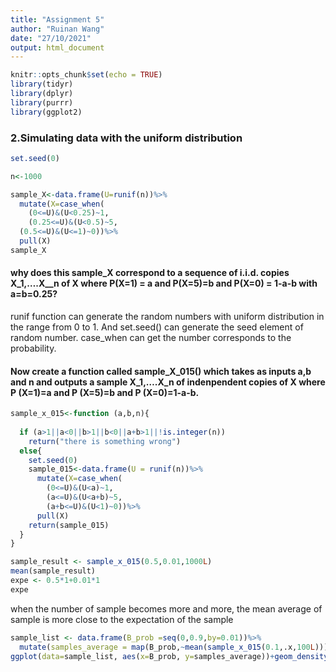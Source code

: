 ```yaml
---
title: "Assignment 5"
author: "Ruinan Wang"
date: "27/10/2021"
output: html_document
---
```


```r
knitr::opts_chunk$set(echo = TRUE)
library(tidyr)
library(dplyr)
library(purrr)
library(ggplot2)
```


### 2.Simulating data with the uniform distribution
```r
set.seed(0)

n<-1000

sample_X<-data.frame(U=runif(n))%>%
  mutate(X=case_when(
    (0<=U)&(U<0.25)~1,
    (0.25<=U)&(U<0.5)~5,
  (0.5<=U)&(U<=1)~0))%>%
  pull(X)
sample_X
```

#### why does this sample_X correspond to a sequence of i.i.d. copies X_1,....X__n of X where P(X=1) = a and P(X=5)=b and P(X=0) = 1-a-b with a=b=0.25?   
  runif function can generate the random numbers with uniform distribution in the range from 0 to 1. And set.seed() can generate the seed element of random number. case_when can get the number corresponds to the probability.
  

#### Now create a function called sample_X_015() which takes as inputs a,b and n and outputs a sample X_1,....X_n of indenpendent copies of X where P (X=1)=a and P (X=5)=b and P (X=0)=1-a-b.

```r
sample_x_015<-function (a,b,n){
  
  if (a>1||a<0||b>1||b<0||a+b>1||!is.integer(n))
    return("there is something wrong")
  else{
    set.seed(0)
    sample_015<-data.frame(U = runif(n))%>%
      mutate(X=case_when(
        (0<=U)&(U<a)~1,
        (a<=U)&(U<a+b)~5,
        (a+b<=U)&(U<1)~0))%>%
      pull(X)
    return(sample_015)
  }
}

sample_result <- sample_x_015(0.5,0.01,1000L)
mean(sample_result)
expe <- 0.5*1+0.01*1
expe
```

when the number of sample becomes more and more, the mean average of sample is more close to the expectation of the sample



```r
sample_list <- data.frame(B_prob =seq(0,0.9,by=0.01))%>%
  mutate(samples_average = map(B_prob,~mean(sample_x_015(0.1,.x,100L))))
ggplot(data=sample_list, aes(x=B_prob, y=samples_average))+geom_density()

```